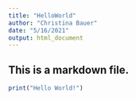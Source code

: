 ```yaml
---
title: "HelloWorld"
author: "Christina Bauer"
date: "5/16/2021"
output: html_document
---
```


## This is a markdown file.

```r
print("Hello World!")
```

